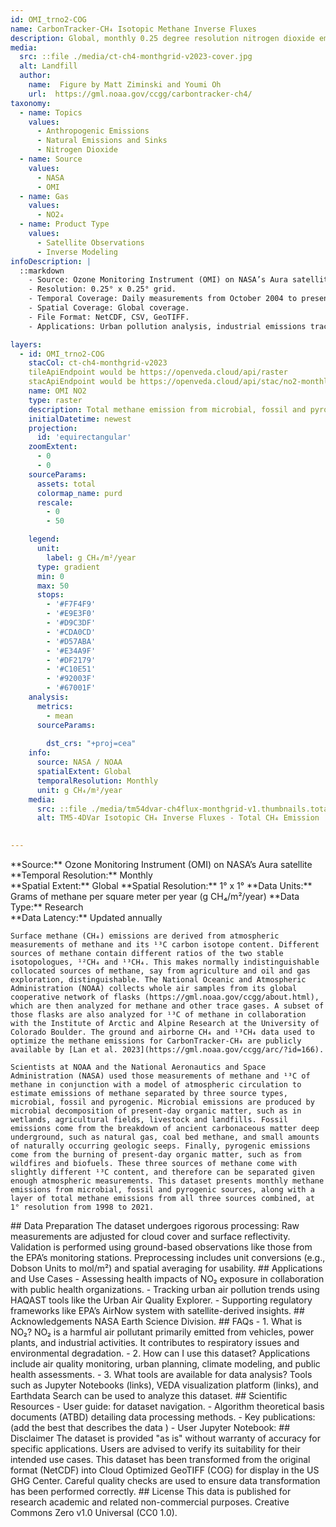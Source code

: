 ```yaml
---
id: OMI_trno2-COG
name: CarbonTracker-CH₄ Isotopic Methane Inverse Fluxes
description: Global, monthly 0.25 degree resolution nitrogen dioxide emission, version 2023
media:
  src: ::file ./media/ct-ch4-monthgrid-v2023-cover.jpg
  alt: Landfill
  author:
    name:  Figure by Matt Ziminski and Youmi Oh
    url:  https://gml.noaa.gov/ccgg/carbontracker-ch4/
taxonomy:
  - name: Topics
    values:
      - Anthropogenic Emissions
      - Natural Emissions and Sinks
      - Nitrogen Dioxide           
  - name: Source
    values:
      - NASA
      - OMI
  - name: Gas
    values:
      - NO2₄
  - name: Product Type
    values:
      - Satellite Observations
      - Inverse Modeling
infoDescription: |
  ::markdown 
    - Source: Ozone Monitoring Instrument (OMI) on NASA’s Aura satellite.
    - Resolution: 0.25° x 0.25° grid.
    - Temporal Coverage: Daily measurements from October 2004 to present.
    - Spatial Coverage: Global coverage.
    - File Format: NetCDF, CSV, GeoTIFF.
    - Applications: Urban pollution analysis, industrial emissions tracking, climate modeling, health impact studies.

layers:
  - id: OMI_trno2-COG
    stacCol: ct-ch4-monthgrid-v2023
    tileApiEndpoint would be https://openveda.cloud/api/raster
    stacApiEndpoint would be https://openveda.cloud/api/stac/no2-monthly
    name: OMI NO2
    type: raster
    description: Total methane emission from microbial, fossil and pyrogenic sources.
    initialDatetime: newest
    projection:
      id: 'equirectangular'
    zoomExtent:
      - 0
      - 0
    sourceParams:
      assets: total
      colormap_name: purd
      rescale:
        - 0
        - 50

    legend:
      unit:
        label: g CH₄/m²/year
      type: gradient
      min: 0
      max: 50
      stops:
        - '#F7F4F9'
        - '#E9E3F0'
        - '#D9C3DF'
        - '#CDA0CD'
        - '#D57ABA'
        - '#E34A9F'
        - '#DF2179'
        - '#C10E51'
        - '#92003F'
        - '#67001F'
    analysis:
      metrics:
        - mean
      sourceParams:
        
        dst_crs: "+proj=cea"
    info:
      source: NASA / NOAA
      spatialExtent: Global
      temporalResolution: Monthly
      unit: g CH₄/m²/year                  
    media:
      src: ::file ./media/tm54dvar-ch4flux-monthgrid-v1.thumbnails.total.png
      alt: TM5-4DVar Isotopic CH₄ Inverse Fluxes - Total CH₄ Emission
  

---
```


<Block>
  <Prose>   
    **Source:** Ozone Monitoring Instrument (OMI) on NASA’s Aura satellite<br />
    **Temporal Resolution:** Monthly<br />
    **Spatial Extent:** Global    
    **Spatial Resolution:** 1° x 1°   
    **Data Units:** Grams of methane per square meter per year (g CH₄/m²/year)       
    **Data Type:** Research<br />
    **Data Latency:** Updated annually

    Surface methane (CH₄) emissions are derived from atmospheric measurements of methane and its ¹³C carbon isotope content. Different sources of methane contain different ratios of the two stable isotopologues, ¹²CH₄ and ¹³CH₄. This makes normally indistinguishable collocated sources of methane, say from agriculture and oil and gas exploration, distinguishable. The National Oceanic and Atmospheric Administration (NOAA) collects whole air samples from its global cooperative network of flasks (https://gml.noaa.gov/ccgg/about.html), which are then analyzed for methane and other trace gases. A subset of those flasks are also analyzed for ¹³C of methane in collaboration with the Institute of Arctic and Alpine Research at the University of Colorado Boulder. The ground and airborne CH₄ and ¹³CH₄ data used to optimize the methane emissions for CarbonTracker-CH₄ are publicly available by [Lan et al. 2023](https://gml.noaa.gov/ccgg/arc/?id=166). 
    
    Scientists at NOAA and the National Aeronautics and Space Administration (NASA) used those measurements of methane and ¹³C of methane in conjunction with a model of atmospheric circulation to estimate emissions of methane separated by three source types, microbial, fossil and pyrogenic. Microbial emissions are produced by microbial decomposition of present-day organic matter, such as in wetlands, agricultural fields, livestock and landfills. Fossil emissions come from the breakdown of ancient carbonaceous matter deep underground, such as natural gas, coal bed methane, and small amounts of naturally occurring geologic seeps. Finally, pyrogenic emissions come from the burning of present-day organic matter, such as from wildfires and biofuels. These three sources of methane come with slightly different ¹³C content, and therefore can be separated given enough atmospheric measurements. This dataset presents monthly methane emissions from microbial, fossil and pyrogenic sources, along with a layer of total methane emissions from all three sources combined, at 1° resolution from 1998 to 2021.      

  </Prose>
</Block>

<Block>
  <Prose>   
    ## Data Preparation
    The dataset undergoes rigorous processing:
    Raw measurements are adjusted for cloud cover and surface reflectivity.
    Validation is performed using ground-based observations like those from the EPA’s monitoring stations.
    Preprocessing includes unit conversions (e.g., Dobson Units to mol/m²) and spatial averaging for usability.
  </Prose>
</Block>

<Block>
  <Prose>
    ## Applications and Use Cases
    - Assessing health impacts of NO₂ exposure in collaboration with public health organizations.
    - Tracking urban air pollution trends using HAQAST tools like the Urban Air Quality Explorer.
    - Supporting regulatory frameworks like EPA’s AirNow system with satellite-derived insights.
  </Prose>
</Block>

<Block>
  <Prose>
    ## Acknowledgements
       NASA Earth Science Division.
  </Prose>
</Block>

<Block>
  <Prose>
## FAQs
- 1. What is NO₂?
NO₂ is a harmful air pollutant primarily emitted from vehicles, power plants, and industrial activities. It contributes to respiratory issues and environmental degradation.
- 2. How can I use this dataset?
Applications include air quality monitoring, urban planning, climate modeling, and public health assessments.
- 3. What tools are available for data analysis?
Tools such as Jupyter Notebooks (links), VEDA visualization platform (links),  and Earthdata Search can be used to analyze this dataset.
  </Prose>
</Block>

<Block>
  <Prose>
## Scientific Resources
- User guide:  for dataset navigation.
- Algorithm theoretical basis documents (ATBD) detailing data processing methods.
- Key publications:  (add the best that describes the data )
- User Jupyter Notebook: 
  </Prose>
</Block>

<Block>
  <Prose>
    ## Disclaimer
    The dataset is provided "as is" without warranty of accuracy for specific applications. Users are advised to verify its suitability for their intended use cases. This dataset has been transformed from the original format (NetCDF) into Cloud Optimized GeoTIFF (COG) for display in the US GHG Center. Careful quality checks are used to ensure data transformation has been performed correctly.
  </Prose>
</Block>


<Block>
  <Prose>
    ## License
    This data is published for research academic and related non-commercial purposes. Creative Commons Zero v1.0 Universal (CC0 1.0).
  </Prose>
</Block>

